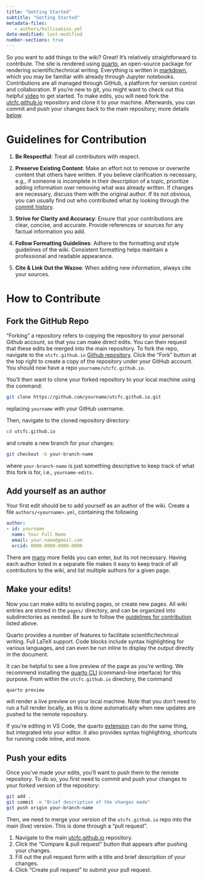 ```yaml
---
title: "Getting Started"
subtitle: "Getting Started"
metadata-files: 
   - authors/hollisakins.yml
date-modified: last-modified
number-sections: true
---
```


So you want to add things to the wiki? Great! 
It's relatively straightforward to contribute. 
The site is rendered using [quarto](https://quarto.org/), an open-source package for rendering scientific/technical writing. 
Everything is written in [markdown](https://en.wikipedia.org/wiki/Markdown), which you may be familiar with already through Jupyter notebooks.
Contributions are all managed through GitHub, a platform for version control and collaboration. If you're new to git, you might want to check out this helpful [video](https://www.youtube.com/watch?v=mJ-qvsxPHpY) to get started.
To make edits, you will need fork the [utcfc.github.io](https://github.com/utcfc/utcfc.github.io) repository and clone it to your machine. 
Afterwards, you can commit and push your changes back to the main repository; more details [below](#how-to-contribute).

# Guidelines for Contribution



1. **Be Respectful**: Treat all contributors with respect. 

2. **Preserve Existing Content**: Make an effort not to remove or overwrite content that others have written. If you believe clarification is necessary, e.g., if someone is incomplete in their description of a topic, prioritize adding information over removing what was already written. If changes are necessary, discuss them with the original author. If its not obvious, you can usually find out who contributed what by looking through the [commit history](https://github.com/utcfc/utcfc.github.io/commits/main/). 

3. **Strive for Clarity and Accuracy**: Ensure that your contributions are clear, concise, and accurate. Provide references or sources for any factual information you add.

5. **Follow Formatting Guidelines**: Adhere to the formatting and style guidelines of the wiki. Consistent formatting helps maintain a professional and readable appearance.

6. **Cite & Link Out the Wazoo**: When adding new information, always cite your sources. 




# How to Contribute

## Fork the GitHub Repo

"Forking" a repository refers to copying the repository to your personal Github account, so that you can make direct edits. You can then request that these edits be merged into the main repository. 
To fork the repo, navigate to the `utcfc.github.io` [Github repository](https://github.com/utcfc/utcfc.github.io). 
Click the "Fork" button at the top right to create a copy of the repository under your GitHub account. 
You should now have a repo `yourname/utcfc.github.io`. 

You'll then want to clone your forked repository to your local machine using the command:
```sh
git clone https://github.com/yourname/utcfc.github.io.git
```
replacing `yourname` with your GitHub username. 

Then, navigate to the cloned repository directory:
```sh
cd utcfc.github.io
```
and create a new branch for your changes:
```bash
git checkout -b your-branch-name
```
where `your-branch-name` is just something descriptive to keep track of what this fork is for, i.e., `yourname-edits`. 

## Add yourself as an author

Your first edit should be to add yourself as an author of the wiki. 
Create a file `authors/<yourname>.yml`, containing the following 

```yaml
author:
- id: yourname
  name: Your Full Name
  email: your.name@gmail.com
  orcid: 0000-0000-0000-0000
```

There are [many](https://quarto.org/docs/journals/authors.html#author-schema) more fields you can enter, but its not necessary. 
Having each author listed in a separate file makes it easy to keep track of all contributors to the wiki, and list multiple authors for a given page. 

## Make your edits! 

Now you can make edits to existing pages, or create new pages. 
All wiki entries are stored in the `pages/` directory, and can be organized into subdirectories as needed. 
Be sure to follow the [guidelines for contribution](#guidelines-for-contribution) listed above. 

::: {.callout-tip}
Quarto provides a number of features to facilitate scientific/technical writing. 
Full LaTeX support. 
Code blocks include syntax highlighting for various languages, and can even be run inline to display the output directly in the document. 

:::

It can be helpful to see a live preview of the page as you're writing. 
We recommend installing the [quarto CLI](https://quarto.org/docs/get-started/) (command-line interface) for this purpose. 
From within the `utcfc.github.io` directory, the command 
```sh
quarto preview
```
will render a live preview on your local machine. 
Note that you don't need to run a full render locally, as this is done automatically when new updates are pushed to the remote repository. 

If you're editing in VS Code, the quarto [extension](https://marketplace.visualstudio.com/items?itemName=quarto.quarto) can do the same thing, but integrated into your editor. It also provides syntax highlighting, shortcuts for running code inline, and more.



## Push your edits 

Once you've made your edits, you'll want to push them to the remote repository. 
To do so, you first need to commit and push your changes to your forked version of the repository:
```sh
git add .
git commit -m "Brief description of the changes made"
git push origin your-branch-name
```

Then, we need to merge your version of the `utcfc.github.io` repo into the main (live) version. This is done through a "pull request". 

1. Navigate to the main [utcfc.github.io](https://github.com/utcfc/utcfc.github.io/) repository.
2. Click the "Compare & pull request" button that appears after pushing your changes.
3. Fill out the pull request form with a title and brief description of your changes.
4. Click "Create pull request" to submit your pull request.





